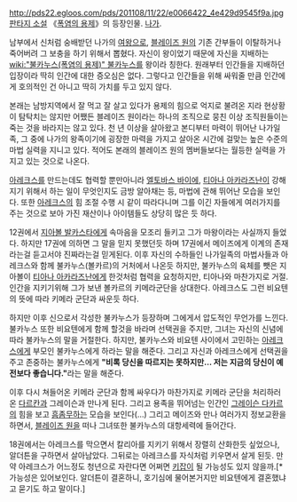 http://pds22.egloos.com/pds/201108/11/22/e0066422_4e429d9545f9a.jpg
[[판타지 소설]] 《[[폭염의 용제]]》의 등장인물. [[나가]].

남부에서 신처럼 숭배받던 나가의 [[여왕]]으로, [[블레이즈 원]]의 기존 간부들이 이탈하거나 죽어버려 그 보충을 하기 위해서 뽑혔다. 자신이 왕이었기 때문에 자신을 지배하는 [[wiki:"불카누스(폭염의 용제)" 불카누스]]를 왕이라 칭한다. 원래부터 인간들을 지배하던 입장이라 딱히 인간에 대한 증오심은 없다. 그렇다고 인간들을 위해 싸워줄 만큼 인간에게 호의적인 건 아니고 딱히 가치를 두고 있지 않다. 

본래는 남방지역에서 잘 먹고 잘 살고 있다가 용제의 힘으로 억지로 불려온 지라 현상황이 탐탁치는 않지만 어쨌든 블레이즈 원이라는 하나의 조직으로 뭉친 이상 조직원들이는 죽는 것을 바라지는 않고 있다. 천 년 이상을 살아왔고 본디부터 마력이 뛰어난 나가일족, 그 중에 나가의 왕족이기에 굉장한 마력을 가지고 살아온 시간에 걸맞는 높은 수준의 마법 실력을 지니고 있다. 적어도 본래의 블레이즈 원의 멤버들보다는 월등한 실력을 가지고 있는 것으로 나온다. 

[[아레크스]]를 만드는데도 협력할 뿐만아니라 [[엘토바스 바이에]], [[티아나 아카라즈난]]이 강해지기 위해서 하는 일이 무엇인지도 금방 알아채는 등, 마법에 관해 뛰어난 모습을 보인다. 또한 [[아레크스]]의 힘 조절 수행 시 같이 따라다니며 그를 이긴 자들에게 여러가지를 주는 것으로 보아 가진 재산이나 아이템들도 상당히 많은 듯 하다.

12권에서 [[지아볼 발카스타]]에게 속마음을 모조리 들키고 그가 마왕이라는 사실까지 들었다. 하지만 17권에 의하면 그 말을 믿지 못했던듯 하며 17권에서 메이즈에게 이계의 존재라는걸 듣고서야 진짜라는걸 믿게된다. 이후 자신의 수하들인 나가일족의 마법사들과 아레크스와 함께 불카누스(볼카르)의 거처에서 나온듯 하지만, 불카누스의 육체를 뺏은 지아볼이 [[티아나 아카라즈난]]에게 한것처럼 협력을 요청하지만, 티아나와 마찬가지로 거절. 인간을 지키기위해 그가 보낸 볼카르의 키메라군단을 상대한다. 아레크스도 그런 비요텐의 뜻에 따라 키메라 군단과 싸운듯 하다.

하지만 이후 신으로서 각성한 불카누스가 등장하며 그에게서 압도적인 무언가를 느낀다. 불카누스 또한 비요텐에게 함께 할것을 바라며 선택권을 주지만, 그녀는 자신의 신념에 따라 불카누스의 말을 거절한다. 하지만, 불카누스와 비요텐 사이에서 고민하는 [[아레크스]]에게 부모인 불카누스에게 하라는 말을 해준다. 그리고 자신과 아레크스에게 선택권을 주고 존중하는 불카누스에게 '''"비록 당신을 따르지는 못하지만… 저는 지금의 당신이 예전보다 좋습니다."'''라는 말을 해준다.

이후 다시 쳐들어온 키메라 군단과 함께 싸우다가 마찬가지로 키메라 군단을 처리하러 온 [[다르칸]]과 그레이슨과 만나게 된다. 그리고 용족을 뛰어넘는 인간인 [[그레이슨 다카르]]의 힘을 보고 [[흠좀무]]하는 모습을 보인다(…) 그리고 메이즈와 만나 여러가지 정보교환을 하면서, [[블레이즈 원]]을 떠나 그녀또한 불카누스의 대항세력에 들어간다.

18권에서는 아레크스를 막으면서 칼리아를 지키기 위해서 장렬히 산화한듯 싶었으나, 알더튼을 구하면서 살아남았다. 그뒤로는 아레크스를 자식처럼 키우면서 살게 된듯. 만약 아레크스가 어느정도 청년으로 자란다면 어쩌면 [[키잡]]이 될 가능성도 있지 않을까.[* 가능성은 있어보인다. 알더튼이 결혼하니, 호기심에 물어본거지만 비요텐에게 결혼했냐고 묻기도 하고 말이다.]
